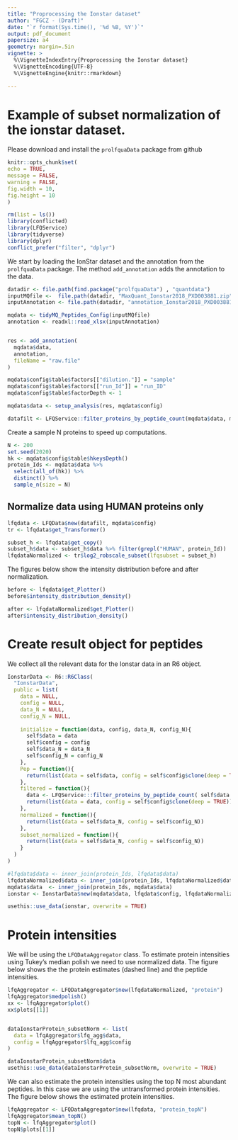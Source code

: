 ```yaml
---
title: "Proprocessing the Ionstar dataset"
author: "FGCZ - (Draft)"
date: "`r format(Sys.time(), '%d %B, %Y')`"
output: pdf_document
papersize: a4
geometry: margin=.5in
vignette: >
  %\VignetteIndexEntry{Proprocessing the Ionstar dataset} 
  %\VignetteEncoding{UTF-8}
  %\VignetteEngine{knitr::rmarkdown}
  
---
```


# Example of subset normalization of the ionstar dataset.


Please download and install the `prolfquaData` package from github

```r
knitr::opts_chunk$set(
echo = TRUE,
message = FALSE,
warning = FALSE,
fig.width = 10,
fig.height = 10
)
```


```r
rm(list = ls())
library(conflicted)
library(LFQService)
library(tidyverse)
library(dplyr)
conflict_prefer("filter", "dplyr")

```


We start by loading the IonStar dataset and the annotation from the `prolfquaData` package. The method `add_annotation` adds the annotation to the data.

```r
datadir <- file.path(find.package("prolfquaData") , "quantdata")
inputMQfile <-  file.path(datadir, "MaxQuant_Ionstar2018_PXD003881.zip")
inputAnnotation <- file.path(datadir, "annotation_Ionstar2018_PXD003881.xlsx")

mqdata <- tidyMQ_Peptides_Config(inputMQfile)
annotation <- readxl::read_xlsx(inputAnnotation)


res <- add_annotation(
  mqdata$data,
  annotation,
  fileName = "raw.file"
)

```



```r

mqdata$config$table$factors[["dilution."]] = "sample"
mqdata$config$table$factors[["run_Id"]] = "run_ID"
mqdata$config$table$factorDepth <- 1

mqdata$data <- setup_analysis(res, mqdata$config)

```



```r
datafilt <- LFQService::filter_proteins_by_peptide_count(mqdata$data, mqdata$config)$data
```

Create a sample N proteins to speed up computations.

```r
N <- 200
set.seed(2020)
hk <- mqdata$config$table$hkeysDepth()
protein_Ids <- mqdata$data %>%
  select(all_of(hk)) %>%
  distinct() %>%
  sample_n(size = N)

```


## Normalize data using HUMAN proteins only



```r

lfqdata <- LFQData$new(datafilt, mqdata$config)
tr <- lfqdata$get_Transformer()

subset_h <- lfqdata$get_copy()
subset_h$data <- subset_h$data %>% filter(grepl("HUMAN", protein_Id))
lfqdataNormalized <- tr$log2_robscale_subset(lfqsubset = subset_h)

```


The figures below show the intensity distribution before and after normalization.

```r
before <- lfqdata$get_Plotter()
before$intensity_distribution_density()

after <- lfqdataNormalized$get_Plotter()
after$intensity_distribution_density()

```


# Create result object for peptides

We collect all the relevant data for the Ionstar data in an R6 object.

```r
IonstarData <- R6::R6Class(
  "IonstarData",
  public = list(
    data = NULL,
    config = NULL,
    data_N = NULL,
    config_N = NULL,
    
    initialize = function(data, config, data_N, config_N){
      self$data = data
      self$config = config
      self$data_N = data_N
      self$config_N = config_N
    },
    Pep = function(){
      return(list(data = self$data, config = self$config$clone(deep = TRUE)))
    },
    filtered = function(){
      data <- LFQService:::filter_proteins_by_peptide_count( self$data ,  self$config )$data
      return(list(data = data, config = self$config$clone(deep = TRUE)))
    },
    normalized = function(){
      return(list(data = self$data_N, config = self$config_N))
    },
    subset_normalized = function(){
      return(list(data = self$data_N, config = self$config_N))
    }
  )
)

#lfqdata$data <- inner_join(protein_Ids, lfqdata$data)
lfqdataNormalized$data <- inner_join(protein_Ids, lfqdataNormalized$data)
mqdata$data  <- inner_join(protein_Ids, mqdata$data)  
ionstar <- IonstarData$new(mqdata$data, lfqdata$config, lfqdataNormalized$data, lfqdataNormalized$config)

usethis::use_data(ionstar, overwrite = TRUE)

```


# Protein intensities

We will be using the `LFQDataAggregator` class. To estimate protein intensities using Tukey's median polish we need to use normalized data.
The figure below shows the the protein estimates (dashed line) and the peptide intensities.

```r
lfqAggregator <- LFQDataAggregator$new(lfqdataNormalized, "protein")
lfqAggregator$medpolish()
xx <- lfqAggregator$plot()
xx$plots[[1]]


dataIonstarProtein_subsetNorm <- list(
  data = lfqAggregator$lfq_agg$data,
  config = lfqAggregator$lfq_agg$config
)

dataIonstarProtein_subsetNorm$data
usethis::use_data(dataIonstarProtein_subsetNorm, overwrite = TRUE)

```

We can also estimate the protein intensities using the top N most abundant peptides. In this case we are using the untransformed protein intensities. The figure below shows the estimated protein intensities.

```r
lfqAggregator <- LFQDataAggregator$new(lfqdata, "protein_topN")
lfqAggregator$mean_topN()
topN <- lfqAggregator$plot()
topN$plots[[1]]
```


